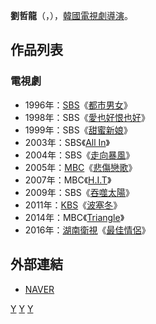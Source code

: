 {{藝人
| 姓名     = 劉哲龍
| 類型     = 導演
| 圖片     = 
| 圖片尺寸 = 
| 圖片簡介 = 
| 原名     =  
| 外文名   = 유철용
| 外文     = ko
| 羅馬拼音 = Yoo Cheol Yong
| 英文名   = 
| 綽號     = 
| 其他藝名 = 
| 國籍     = {{ROK}}
| 民族     = 
| 籍貫     = 
| 出生日期 = {{Birth date and age|1963|11|14}}
| 出生地點 = {{ROK}}
| 職業     = [[導演|導演]]
| 語言     = [[韓語|韓語]]
| 教育程度 = 
| 配偶     = 
| 出身地   = 
| 出道作   = 
| 出道日期 = 1992年
| 代表作   = 
| 活躍年代 = 
}}

'''劉哲龍'''（{{lang-ko|'''유철용'''}}，{{bd|1963年|11月14日}}），[[韓國|韓國]][[電視劇|電視劇]][[導演|導演]]。

== 作品列表 ==
=== 電視劇 ===
*1996年：[[SBS_(韓國)|SBS]]《[[都市男女_(電視劇)|都市男女]]》
*1998年：SBS《[[愛也好恨也好|愛也好恨也好]]》
*1999年：SBS《[[甜蜜新娘|甜蜜新娘]]》
*2003年：SBS《[[All_In_真愛賭注|All In]]》
*2004年：SBS《[[走向暴風|走向暴風]]》
*2005年：[[文化廣播_(韓國)|MBC]]《[[悲傷戀歌|悲傷戀歌]]》
*2007年：MBC《[[H.I.T|H.I.T]]》
*2009年：SBS《[[吞噬太陽|吞噬太陽]]》
*2011年：[[韓國放送公社|KBS]]《[[波塞冬_(電視劇)|波塞冬]]》
*2014年：MBC《[[Triangle_(電視劇)|Triangle]]》
*2016年：[[湖南衛視|湖南衛視]]《[[最佳情侶|最佳情侶]]》

== 外部連結 ==
*[http://people.search.naver.com/search.naver?where=nexearch&sm=tab_ppn&query=%EC%9C%A0%EC%B2%A0%EC%9A%A9&os=157892&ie=utf8&key=PeopleService NAVER] {{Wayback|url=http://people.search.naver.com/search.naver?where=nexearch&sm=tab_ppn&query=%EC%9C%A0%EC%B2%A0%EC%9A%A9&os=157892&ie=utf8&key=PeopleService |date=20200418132639 }}{{ko}}

[[Category:韓國導演|Y]]
[[Category:韓國電視劇導演|Y]]
[[Category:劉姓|Y]]
